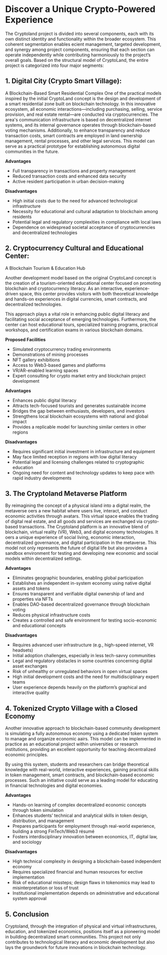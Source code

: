 # Discover a Unique Crypto-Powered Experience

The Cryptoland project is divided into several components, each with its
own distinct identity and functionality within the broader ecosystem. This
coherent segmentation enables ecient management, targeted development,
and synergy among project components, ensuring that each section can operate
independently while contributing harmoniously to the project’s overall goals.
Based on the structural model of CryptoLand, the entire project is categorized
into four major segments:

## 1. Digital City (Crypto Smart Village):

A Blockchain-Based Smart Residential Complex
One of the practical models inspired by the initial CryptoLand concept is
the design and development of a smart residential zone built on blockchain
technology. In this innovative ecosystem, all economic interactions—including
purchasing, selling, service provision, and real estate rental—are conducted via
cryptocurrencies. The area's communication infrastructure is based on
decentralized internet systems, and its internal governance operates through
blockchain-based voting mechanisms. Additionally, to enhance transparency and
reduce transaction costs, smart contracts are employed in land ownership
management, rental processes, and other legal services. This model can serve as
a practical prototype for establishing autonomous digital communities in the
future.

**Advantages**

- Full transparency in transactions and property management
- Reduced transaction costs and enhanced data security
- Active resident participation in urban decision-making

**Disadvantages**

- High initial costs due to the need for advanced technological
infrastructure
- Necessity for educational and cultural adaptation to blockchain among
residents
- Potential legal and regulatory complexities in compliance with local laws
- Dependence on widespread societal acceptance of cryptocurrencies and
decentralized technologies

## 2. Cryptocurrency Cultural and Educational Center:

<div class='lead'>A Blockchain Tourism & Education Hub</div>

Another development model based on the original CryptoLand concept is
the creation of a tourism-oriented educational center focused on promoting
blockchain and cryptocurrency literacy. As an interactive, experience-driven
space, this center provides visitors with both theoretical knowledge and hands-on
experiences in digital currencies, smart contracts, and decentralized
technologies.

This approach plays a vital role in enhancing public digital literacy and
facilitating social acceptance of emerging technologies. Furthermore, the center
can host educational tours, specialized training programs, practical workshops,
and certification exams in various blockchain domains.

**Proposed Facilities**

- Simulated cryptocurrency trading environments
- Demonstrations of mining processes
- NFT gallery exhibitions
- Access to Web3-based games and platforms
- VR/AR-enabled learning spaces
- Expert consulting for crypto market entry and blockchain project
development

**Advantages**

- Enhances public digital literacy
- Attracts tech-focused tourists and generates sustainable income
- Bridges the gap between enthusiasts, developers, and investors
- Strengthens local blockchain ecosystems with national and global impact
- Provides a replicable model for launching similar centers in other regions

**Disadvantages**

- Requires significant initial investment in infrastructure and equipment
- May face limited reception in regions with low digital literacy
- Potential legal and licensing challenges related to cryptographic education
- Ongoing need for content and technology updates to keep pace with rapid
industry developments

## 3. The Cryptoland Metaverse Platform
By reimagining the concept of a physical island into a digital realm, the
metaverse oers a new habitat where users live, interact, and conduct economic
activities through avatars. This virtual space enables the trading of digital real
estate, and all goods and services are exchanged via crypto-based transactions.
The Cryptoland platform is an innovative blend of blockchain, virtual
reality (VR), Web3, and digital economy technologies. It oers a unique experience
of social living, economic interaction, decentralized governance, and digital
participation in the metaverse. This model not only represents the future of
digital life but also provides a sandbox environment for testing and developing
new economic and social models within decentralized settings.

**Advantages**

- Eliminates geographic boundaries, enabling global participation
- Establishes an independent in-system economy using native digital assets
and tokens
- Ensures transparent and verifiable digital ownership of land and
properties via NFTs
- Enables DAO-based decentralized governance through blockchain voting
- Reduces physical infrastructure costs
- Creates a controlled and safe environment for testing socio-economic and
educational concepts

**Disadvantages**

- Requires advanced user infrastructure (e.g., high-speed internet, VR
headsets)
- Initial adoption challenges, especially in less tech-savvy communities
- Legal and regulatory obstacles in some countries concerning digital asset
exchanges
- Risk of unhealthy or unregulated behaviors in open virtual spaces
- High initial development costs and the need for multidisciplinary expert
teams
- User experience depends heavily on the platform’s graphical and
interactive quality

## 4. Tokenized Crypto Village with a Closed Economy
Another innovative approach to blockchain-based community development
is simulating a fully autonomous economy using a dedicated token system to
manage and organize economic aairs. This model can be implemented in
practice as an educational project within universities or research institutions,
providing an excellent opportunity for teaching decentralized economic
principles.

By using this system, students and researchers can bridge theoretical
knowledge with real-world, interactive experiences, gaining practical skills in token
management, smart contracts, and blockchain-based economic processes. Such
an initiative could serve as a leading model for educating in financial
technologies and digital economies.

**Advantages**

- Hands-on learning of complex decentralized economic concepts through
token simulation
- Enhances students’ technical and analytical skills in token design,
distribution, and management
- Prepares participants for employment through real-world experience,
building a strong FinTech/Web3 résumé
- Fosters interdisciplinary innovation between economics, IT, digital law, and
sociology

**Disadvantages**

- High technical complexity in designing a blockchain-based independent
economy
- Requires specialized financial and human resources for eective
implementation
- Risk of educational missteps; design flaws in tokenomics may lead to
misinterpretation or loss of trust
- Institutional implementation depends on administrative and educational
system approval

## 5. Conclusion
Cryptoland, through the integration of physical and virtual infrastructures,
education, and tokenized economics, positions itself as a pioneering model in
building decentralized smart communities. This project not only contributes to
technological literacy and economic development but also lays the groundwork
for future innovations in blockchain technology.